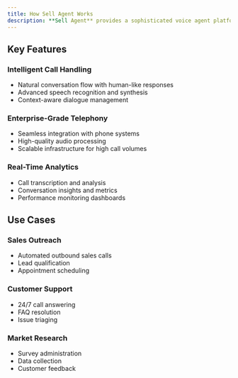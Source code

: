 ```yaml
---
title: How Sell Agent Works
description: **Sell Agent** provides a sophisticated voice agent platform specifically designed for phone call operations. Our solution enables natural, human-like conversations between AI agents and customers over phone calls.
---
```



## Key Features

### Intelligent Call Handling
- Natural conversation flow with human-like responses
- Advanced speech recognition and synthesis
- Context-aware dialogue management

### Enterprise-Grade Telephony
- Seamless integration with phone systems
- High-quality audio processing
- Scalable infrastructure for high call volumes

### Real-Time Analytics
- Call transcription and analysis
- Conversation insights and metrics
- Performance monitoring dashboards


## Use Cases

### Sales Outreach
- Automated outbound sales calls
- Lead qualification
- Appointment scheduling

### Customer Support
- 24/7 call answering
- FAQ resolution
- Issue triaging

### Market Research
- Survey administration
- Data collection
- Customer feedback
